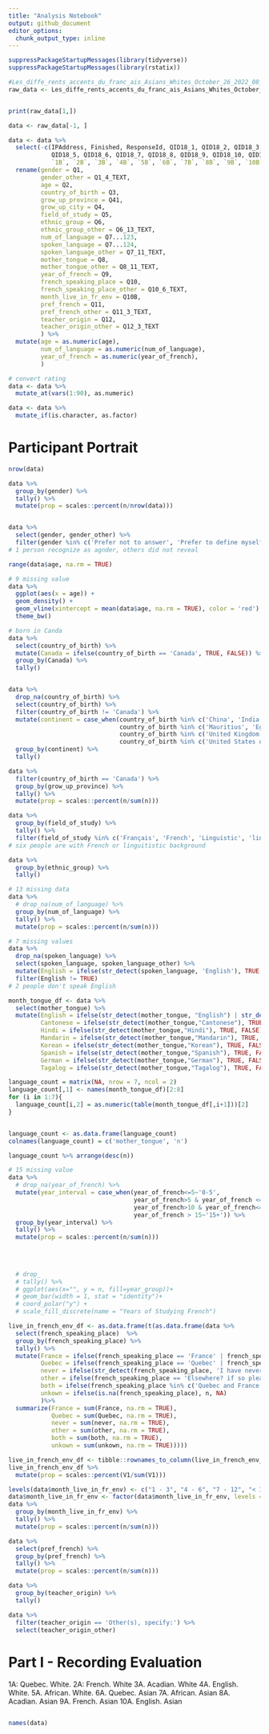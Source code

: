 ```yaml
---
title: "Analysis Notebook"
output: github_document
editor_options: 
  chunk_output_type: inline
---
```


```r
suppressPackageStartupMessages(library(tidyverse))
suppressPackageStartupMessages(library(rstatix))
```

```r
#Les_diffe_rents_accents_du_franc_ais_Asians_Whites_October_26_2022_08_24 <- read_excel("Data/Les différents accents du français - Asians+Whites_October 26, 2022_08.24.xlsx")
raw_data <- Les_diffe_rents_accents_du_franc_ais_Asians_Whites_October_26_2022_08_24


print(raw_data[1,])
```


```r
data <- raw_data[-1, ]

data <- data %>%
  select(-c(IPAddress, Finished, ResponseId, QID18_1, QID18_2, QID18_3,
            QID18_5, QID18_6, QID18_7, QID18_8, QID18_9, QID18_10, QID19, `10B`, Courriel,
            `1B`, `2B`, `3B`, `4B`, `5B`, `6B`, `7B`, `8B`, `9B`, `10B`)) %>% 
  rename(gender = Q1,
         gender_other = Q1_4_TEXT, 
         age = Q2,
         country_of_birth = Q3,
         grow_up_province = Q41,
         grow_up_city = Q4,
         field_of_study = Q5,
         ethnic_group = Q6,
         ethnic_group_other = Q6_13_TEXT, 
         num_of_language = Q7...123, 
         spoken_language = Q7...124, 
         spoken_language_other = Q7_11_TEXT,
         mother_tongue = Q8,
         mother_tongue_other = Q8_11_TEXT,
         year_of_french = Q9,
         french_speaking_place = Q10,
         french_speaking_place_other = Q10_6_TEXT,
         month_live_in_fr_env = Q10B,
         pref_french = Q11,
         pref_french_other = Q11_3_TEXT,
         teacher_origin = Q12, 
         teacher_origin_other = Q12_3_TEXT
         ) %>% 
  mutate(age = as.numeric(age),
         num_of_language = as.numeric(num_of_language),
         year_of_french = as.numeric(year_of_french),
         )

# convert rating 
data <- data %>%  
  mutate_at(vars(1:90), as.numeric)

data <- data %>% 
  mutate_if(is.character, as.factor)
```


# Participant Portrait

```r
nrow(data)
```


```r
data %>% 
  group_by(gender) %>% 
  tally() %>%  
  mutate(prop = scales::percent(n/nrow(data)))


data %>%  
  select(gender, gender_other) %>% 
  filter(gender %in% c('Prefer not to answer', 'Prefer to define myself', NA))
# 1 person recognize as agnder, others did not reveal 
```

```r
range(data$age, na.rm = TRUE)

# 9 missing value  
data %>%  
  ggplot(aes(x = age)) + 
  geom_density() + 
  geom_vline(xintercept = mean(data$age, na.rm = TRUE), color = 'red') + 
  theme_bw()
```

```r
# born in Canda
data %>%  
  select(country_of_birth) %>%  
  mutate(Canada = ifelse(country_of_birth == 'Canada', TRUE, FALSE)) %>% 
  group_by(Canada) %>% 
  tally()


data %>%  
  drop_na(country_of_birth) %>% 
  select(country_of_birth) %>% 
  filter(country_of_birth != 'Canada') %>% 
  mutate(continent = case_when(country_of_birth %in% c('China', 'India', 'South Korea', 'Japan', 'Pakistan', 'Philippines') ~ 'Asia', 
                               country_of_birth %in% c('Mauritius', 'Egypt', 'Nigeria') ~ 'Africa',
                               country_of_birth %in% c('United Kingdom of Great Britain and Northern Ireland', 'Czech Republic', 'Italy', 'Germany') ~ 'Europe',
                               country_of_birth %in% c('United States of America', 'Brazil', 'Mexico') ~ 'America')) %>%  
  group_by(continent) %>%  
  tally()
```

```r
data %>% 
  filter(country_of_birth == 'Canada') %>%  
  group_by(grow_up_province) %>% 
  tally() %>% 
  mutate(prop = scales::percent(n/sum(n)))
```

```r
data %>%  
  group_by(field_of_study) %>% 
  tally() %>% 
  filter(field_of_study %in% c('Français', 'French', 'Linguistic', 'linguistique et psychologie', 'linguistiques', 'Linguistiques (Arts)'))
# six people are with French or linguitistic background
```
```r
data %>% 
  group_by(ethnic_group) %>% 
  tally()
```




```r
# 13 missing data 
data %>% 
  # drop_na(num_of_language) %>% 
  group_by(num_of_language) %>% 
  tally() %>% 
  mutate(prop = scales::percent(n/sum(n))) 
```


```r
# 7 missing values 
data %>% 
  drop_na(spoken_language) %>% 
  select(spoken_language, spoken_language_other) %>% 
  mutate(English = ifelse(str_detect(spoken_language, 'English'), TRUE, FALSE)) %>% 
  filter(English != TRUE)
# 2 people don't speak English 
```

```r
month_tongue_df <- data %>% 
  select(mother_tongue) %>%
  mutate(English = ifelse(str_detect(mother_tongue, "English") | str_detect(mother_tongue, "Anglais"), TRUE, FALSE),
         Cantonese = ifelse(str_detect(mother_tongue,"Cantonese"), TRUE, FALSE), 
         Hindi = ifelse(str_detect(mother_tongue,"Hindi"), TRUE, FALSE),
         Mandarin = ifelse(str_detect(mother_tongue,"Mandarin"), TRUE, FALSE),      
         Korean = ifelse(str_detect(mother_tongue,"Korean"), TRUE, FALSE),
         Spanish = ifelse(str_detect(mother_tongue,"Spanish"), TRUE, FALSE),  
         German = ifelse(str_detect(mother_tongue,"German"), TRUE, FALSE),  
         Tagalog = ifelse(str_detect(mother_tongue,"Tagalog"), TRUE, FALSE))  

language_count = matrix(NA, nrow = 7, ncol = 2)
language_count[,1] <- names(month_tongue_df)[2:8]
for (i in 1:7){
  language_count[i,2] = as.numeric(table(month_tongue_df[,i+1]))[2]
}


language_count <- as.data.frame(language_count)
colnames(language_count) = c('mother_tongue', 'n')

language_count %>% arrange(desc(n))
```

```r

# 15 missing value
data %>% 
  # drop_na(year_of_french) %>% 
  mutate(year_interval = case_when(year_of_french<=5~'0-5', 
                                   year_of_french>5 & year_of_french <= 10~ '5-10', 
                                   year_of_french>10 & year_of_french<= 15~ '10-15', 
                                   year_of_french > 15~'15+')) %>% 
  group_by(year_interval) %>%
  tally() %>% 
  mutate(prop = scales::percent(n/sum(n)))

  
  
  
  # drop_
  # tally() %>% 
  # ggplot(aes(x="", y = n, fill=year_group))+
  # geom_bar(width = 1, stat = "identity")+
  # coord_polar("y") + 
  # scale_fill_discrete(name = "Years of Studying French") 
```



```r
live_in_french_env_df <- as.data.frame(t(as.data.frame(data %>% 
  select(french_speaking_place)  %>% 
  group_by(french_speaking_place) %>% 
  tally() %>% 
  mutate(France = ifelse(french_speaking_place == 'France' | french_speaking_place == 'France, Elsewhere? if so please specify:', n, NA),
         Quebec = ifelse(french_speaking_place == 'Quebec' | french_speaking_place == 'Quebec, Elsewhere? if so please specify:', n, NA),
         never = ifelse(str_detect(french_speaking_place, 'I have never stayed in a French-speaking context.'), n, NA),
         other = ifelse(french_speaking_place == 'Elsewhere? if so please specify:', n, NA),
         both = ifelse(french_speaking_place %in% c('Quebec and France', 'Quebec, France'), n, NA),
         unkown = ifelse(is.na(french_speaking_place), n, NA)
         )%>% 
  summarize(France = sum(France, na.rm = TRUE),
            Quebec = sum(Quebec, na.rm = TRUE),
            never = sum(never, na.rm = TRUE),
            other = sum(other, na.rm = TRUE),
            both = sum(both, na.rm = TRUE), 
            unkown = sum(unkown, na.rm = TRUE)))))

live_in_french_env_df <- tibble::rownames_to_column(live_in_french_env_df, "Area")
live_in_french_env_df %>% 
  mutate(prop = scales::percent(V1/sum(V1)))
```
```r
levels(data$month_live_in_fr_env) <- c("1 - 3", "4 - 6", "7 - 12", "< 1", "> 12")
data$month_live_in_fr_env <- factor(data$month_live_in_fr_env, levels = c("< 1", "1 - 3", "4 - 6", "7 - 12", "> 12")) 
data %>% 
  group_by(month_live_in_fr_env) %>% 
  tally() %>%  
  mutate(prop = scales::percent(n/sum(n))) 
```

```r
data %>% 
  select(pref_french) %>% 
  group_by(pref_french) %>%
  tally() %>% 
  mutate(prop = scales::percent(n/sum(n)))

```


```r
data %>% 
  group_by(teacher_origin) %>%  
  tally() 

data %>%  
  filter(teacher_origin == 'Other(s), specify:') %>% 
  select(teacher_origin_other)
```


# Part I - Recording Evaluation

1A: Quebec. White.
2A: French. White
3A. Acadian. White
4A. English. White.
5A. African. White.
6A. Quebec. Asian
7A. African. Asian
8A. Acadian. Asian
9A. French. Asian
10A. English. Asian



```r

```



```r
names(data)
```

#

















